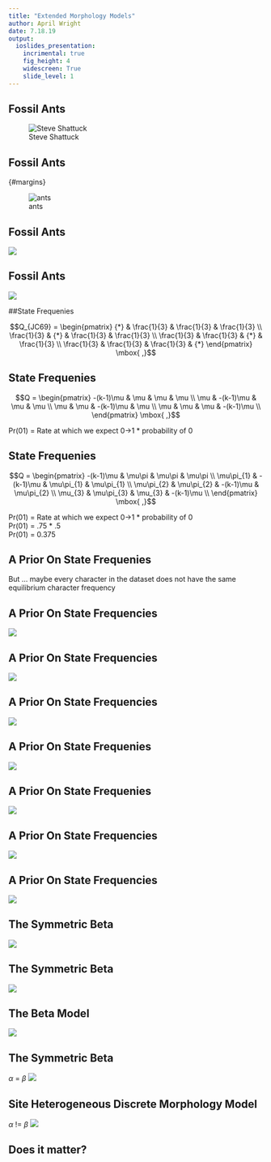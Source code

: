 ```yaml
---
title: "Extended Morphology Models"
author: April Wright
date: 7.18.19
output: 
  ioslides_presentation:
    incrimental: true
    fig_height: 4
    widescreen: True
    slide_level: 1
---
```


## Fossil Ants

![Steve Shattuck](img/spheco.jpeg)


## Fossil Ants 
{#margins} <style> #margins > p { margin-top: -100px; } </style>

![ants](img/Fig2.png)


## Fossil Ants

![](img/colorsymmetry.png)

## Fossil Ants

![](img/bigmat.png)

##State Frequenies

$$Q_{JC69} = \begin{pmatrix} 
{*} & \frac{1}{3} & \frac{1}{3} & \frac{1}{3} \\ 
\frac{1}{3} & {*} & \frac{1}{3} & \frac{1}{3} \\ 
\frac{1}{3} & \frac{1}{3} & {*} & \frac{1}{3} \\ 
\frac{1}{3} & \frac{1}{3} & \frac{1}{3} & {*}  
\end{pmatrix} \mbox{  ,}$$


## State Frequenies

$$Q = \begin{pmatrix} -(k-1)\mu & \mu & \mu & \mu \\
\mu & -(k-1)\mu  & \mu & \mu \\
\mu & \mu & -(k-1)\mu  & \mu \\
\mu & \mu & \mu & -(k-1)\mu \\
\end{pmatrix} \mbox{  ,}$$

Pr(01) = Rate at which we expect 0->1 * probability of 0

## State Frequenies

$$Q = \begin{pmatrix} -(k-1)\mu & \mu\pi & \mu\pi & \mu\pi \\
\mu\pi_{1} & -(k-1)\mu  & \mu\pi_{1} & \mu\pi_{1} \\
\mu\pi_{2} & \mu\pi_{2} & -(k-1)\mu  & \mu\pi_{2} \\
\mu_{3} & \mu\pi_{3} & \mu_{3} & -(k-1)\mu \\
\end{pmatrix} \mbox{  ,}$$

Pr(01) = Rate at which we expect 0->1 * probability of 0  
Pr(01) = .75 * .5  
Pr(01) = 0.375

## A Prior On State Frequenies


But ... maybe every character in the dataset does not have the same equilibrium character frequency

## A Prior On State Frequencies

![](img/Prior1.png)

## A Prior On State Frequencies

![](img/Prior2.png)

## A Prior On State Frequencies

![](img/Prior3.png)

## A Prior On State Frequenies

![](img/Prior4.png)

## A Prior On State Frequenies

![](img/Prior5.png)

## A Prior On State Frequencies

![](img/Prior7.png)

## A Prior On State Frequencies

![](img/Prior8.png)

## The Symmetric Beta

![](img/onesym.png)

## The Symmetric Beta

![](img/symbeta.png)

## The Beta Model

![](img/morpho_gm-eps-converted-to.png)


## The Symmetric Beta

$\alpha$ = $\beta$
![](img/symbeta.png)


## Site Heterogeneous Discrete Morphology Model

$\alpha$ != $\beta$
  ![](img/catlike.png)



## Does it matter?



